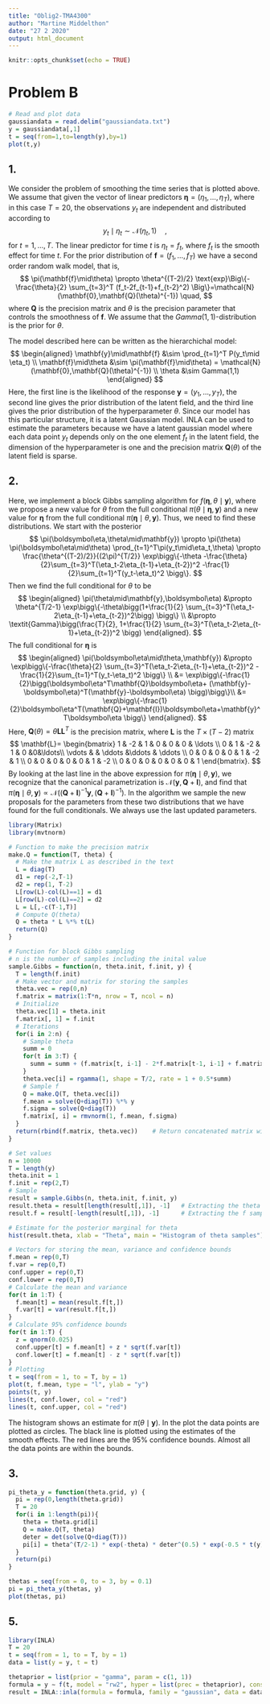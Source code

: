 ```yaml
---
title: "Oblig2-TMA4300"
author: "Martine Middelthon"
date: "27 2 2020"
output: html_document
---
```


```r
knitr::opts_chunk$set(echo = TRUE)
```

# Problem B

```r
# Read and plot data
gaussiandata = read.delim("gaussiandata.txt")
y = gaussiandata[,1]
t = seq(from=1,to=length(y),by=1)
plot(t,y)
```

## 1.
We consider the problem of smoothing the time series that is plotted above. We assume that given the vector of linear predictors $\boldsymbol\eta=(\eta_1,\ldots,\eta_T)$, where in this case $T=20$, the observations $y_t$ are independent and distributed according to
$$
  y_t \mid \eta_t \sim \mathcal{N}(\eta_t,1)\quad,
$$
for $t=1,\ldots,T$.
The linear predictor for time $t$ is $\eta_t = f_t$, where $f_t$ is the smooth effect for time $t$. For the prior distribution of $\mathbf{f}=(f_1,\ldots,f_T)$ we have a second order random walk model, that is,
$$
  \pi(\mathbf{f}\mid\theta) \propto \theta^{(T-2)/2} \text{exp}\Big\{-\frac{\theta}{2} \sum_{t=3}^T (f_t-2f_{t-1}+f_{t-2}^2) \Big\}=\mathcal{N}(\mathbf{0},\mathbf{Q}(\theta)^{-1}) \quad,
$$
where $\mathbf{Q}$ is the precision matrix and $\theta$ is the precision parameter that controls the smoothness of $\mathbf{f}$. We assume that the $Gamma(1,1)$-distribution is the prior for $\theta$.

The model described here can be written as the hierarchichal model:
$$
  \begin{aligned}
    \mathbf{y}\mid\mathbf{f} &\sim \prod_{t=1}^T P(y_t\mid \eta_t) \\
    \mathbf{f}\mid\theta &\sim \pi(\mathbf{f}\mid\theta) = \mathcal{N}(\mathbf{0},\mathbf{Q}(\theta)^{-1}) \\
    \theta &\sim Gamma(1,1)
  \end{aligned}
$$
Here, the first line is the likelihood of the response $\mathbf{y}=(y_1,\ldots,y_T)$, the second line gives the prior distribution of the latent field, and the third line gives the prior distribution of the hyperparameter $\theta$. Since our model has this particular structure, it is a latent Gaussian model.
INLA can be used to estimate the parameters because we have a latent gaussian model where each data point $y_t$ depends only on the one element $f_t$ in the latent field, the dimension of the hyperparameter is one and the precision matrix $\mathbf{Q}(\theta)$ of the latent field is sparse.

## 2.

Here, we implement a block Gibbs sampling algorithm for $f(\boldsymbol\eta,\theta\mid \mathbf{y})$, where we propose a new value for $\theta$ from the full conditional $\pi(\theta\mid\boldsymbol\eta,\mathbf{y})$ and a new value for $\boldsymbol\eta$ from the full conditional $\pi(\boldsymbol\eta\mid\theta,\mathbf{y})$. Thus, we need to find these distributions.
We start with the posterior
$$
  \pi(\boldsymbol\eta,\theta\mid\mathbf{y}) \propto \pi(\theta) \pi(\boldsymbol\eta\mid\theta) \prod_{t=1}^T\pi(y_t\mid\eta_t,\theta) \propto \frac{\theta^{(T-2)/2}}{(2\pi)^{T/2}} \exp\bigg\{-\theta -\frac{\theta}{2}\sum_{t=3}^T(\eta_t-2\eta_{t-1}+\eta_{t-2})^2 -\frac{1}{2}\sum_{t=1}^T(y_t-\eta_t)^2 \bigg\}.
$$
Then we find the full conditional for $\theta$ to be
$$
  \begin{aligned}
    \pi(\theta\mid\mathbf{y},\boldsymbol\eta) &\propto \theta^{T/2-1} \exp\bigg\{-\theta\bigg(1+\frac{1}{2} \sum_{t=3}^T(\eta_t-2\eta_{t-1}+\eta_{t-2})^2\bigg) \bigg\} \\
    &\propto \textit{Gamma}\bigg(\frac{T}{2}, 1+\frac{1}{2} \sum_{t=3}^T(\eta_t-2\eta_{t-1}+\eta_{t-2})^2 \bigg)
  \end{aligned}.
$$
The full conditional for $\boldsymbol\eta$ is
$$
  \begin{aligned}
    \pi(\boldsymbol\eta\mid\theta,\mathbf{y}) &\propto \exp\bigg\{-\frac{\theta}{2} \sum_{t=3}^T(\eta_t-2\eta_{t-1}+\eta_{t-2})^2 -\frac{1}{2}\sum_{t=1}^T(y_t-\eta_t)^2 \bigg\} \\
    &= \exp\bigg\{-\frac{1}{2}\bigg(\boldsymbol\eta^T\mathbf{Q}\boldsymbol\eta+ (\mathbf{y}-\boldsymbol\eta)^T(\mathbf{y}-\boldsymbol\eta)  \bigg)\bigg\}\\
    &= \exp\bigg\{-\frac{1}{2}\boldsymbol\eta^T(\mathbf{Q}+\mathbf{I})\boldsymbol\eta+\mathbf{y}^T\boldsymbol\eta \bigg\}
  \end{aligned}.
$$
Here, $\mathbf{Q}(\theta)=\theta \mathbf{L}\mathbf{L}^T$ is the precision matrix, where $\mathbf{L}$ is the $T\times (T-2)$ matrix
$$
  \mathbf{L}=
  \begin{bmatrix}
    1 & -2 & 1 & 0 & 0 & 0 & \ldots \\
    0 & 1 & -2 & 1 & 0 &0&\ldots\\
    \vdots & & \ddots &\ddots & \ddots \\
    0 & 0 & 0 & 0 & 1 & -2 & 1 \\
    0 & 0 & 0 & 0 & 0 & 1 & -2 \\
    0 & 0 & 0 & 0 & 0 & 0 & 1
  \end{bmatrix}.
$$
By looking at the last line in the above expression for $\pi(\boldsymbol\eta\mid\theta,\mathbf{y})$, we recognize that the canonical parametrization is $\mathcal{N}(\mathbf{y}, \mathbf{Q}+\mathbf{I})$, and find that $\pi(\boldsymbol\eta\mid\theta,\mathbf{y}) \propto \mathcal{N}((\mathbf{Q}+\mathbf{I})^{-1}\mathbf{y},(\mathbf{Q}+\mathbf{I})^{-1})$.
In the algorithm we sample the new proposals for the parameters from these two distributions that we have found for the full conditionals. We always use the last updated parameters.

```r
library(Matrix)
library(mvtnorm)

# Function to make the precision matrix
make.Q = function(T, theta) {
  # Make the matrix L as described in the text
  L = diag(T)
  d1 = rep(-2,T-1)
  d2 = rep(1, T-2)
  L[row(L)-col(L)==1] = d1
  L[row(L)-col(L)==2] = d2
  L = L[,-c(T-1,T)]
  # Compute Q(theta)
  Q = theta * L %*% t(L)
  return(Q)
}

# Function for block Gibbs sampling
# n is the number of samples including the inital value
sample.Gibbs = function(n, theta.init, f.init, y) {
  T = length(f.init)
  # Make vector and matrix for storing the samples
  theta.vec = rep(0,n)
  f.matrix = matrix(1:T*n, nrow = T, ncol = n)
  # Initialize 
  theta.vec[1] = theta.init
  f.matrix[, 1] = f.init
  # Iterations
  for(i in 2:n) {
    # Sample theta
    summ = 0
    for(t in 3:T) {
      summ = summ + (f.matrix[t, i-1] - 2*f.matrix[t-1, i-1] + f.matrix[t-2, i-1])^2
    }
    theta.vec[i] = rgamma(1, shape = T/2, rate = 1 + 0.5*summ)
    # Sample f
    Q = make.Q(T, theta.vec[i])
    f.mean = solve(Q+diag(T)) %*% y
    f.sigma = solve(Q+diag(T))
    f.matrix[, i] = rmvnorm(1, f.mean, f.sigma)
  }
  return(rbind(f.matrix, theta.vec))    # Return concatenated matrix with f and theta samples
}

# Set values
n = 10000
T = length(y)
theta.init = 1
f.init = rep(2,T)
# Sample
result = sample.Gibbs(n, theta.init, f.init, y)
result.theta = result[length(result[,1]), -1]   # Extracting the theta samples, excluding the initial value
result.f = result[-length(result[,1]), -1]      # Extracting the f samples, excluding the initial values

# Estimate for the posterior marginal for theta
hist(result.theta, xlab = "Theta", main = "Histogram of theta samples")

# Vectors for storing the mean, variance and confidence bounds
f.mean = rep(0,T)
f.var = rep(0,T)
conf.upper = rep(0,T)
conf.lower = rep(0,T)
# Calculate the mean and variance
for(t in 1:T) {
  f.mean[t] = mean(result.f[t,])
  f.var[t] = var(result.f[t,])
}
# Calculate 95% confidence bounds
for(t in 1:T) {
  z = qnorm(0.025)
  conf.upper[t] = f.mean[t] + z * sqrt(f.var[t]) 
  conf.lower[t] = f.mean[t] - z * sqrt(f.var[t]) 
}
# Plotting
t = seq(from = 1, to = T, by = 1)
plot(t, f.mean, type = "l", ylab = "y")
points(t, y)                      
lines(t, conf.lower, col = "red")
lines(t, conf.upper, col = "red")
```
The histogram shows an estimate for $\pi(\theta\mid\mathbf{y})$.
In the plot the data points are plotted as circles. The black line is plotted using the estimates of the smooth effects. The red lines are the $95\%$ confidence bounds. Almost all the data points are within the bounds.

## 3.

```r

pi_theta_y = function(theta.grid, y) {
  pi = rep(0,length(theta.grid))
  T = 20
  for(i in 1:length(pi)){
    theta = theta.grid[i]
    Q = make.Q(T, theta)
    deter = det(solve(Q+diag(T)))
    pi[i] = theta^(T/2-1) * exp(-theta) * deter^(0.5) * exp(-0.5 * t(y) %*% y)
  }
  return(pi)
}

thetas = seq(from = 0, to = 3, by = 0.1)
pi = pi_theta_y(thetas, y)
plot(thetas, pi)
```


## 5.

```r
library(INLA)
T = 20
t = seq(from = 1, to = T, by = 1)
data = list(y = y, t = t)

thetaprior = list(prior = "gamma", param = c(1, 1))
formula = y ∼ f(t, model = "rw2", hyper = list(prec = thetaprior), constr = FALSE) - 1
result = INLA::inla(formula = formula, family = "gaussian", data = data)

```

